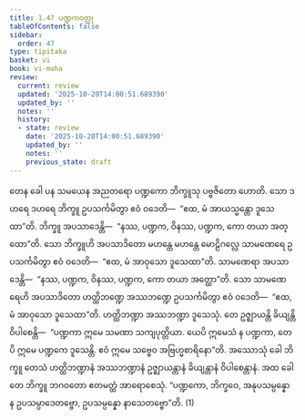 ```yaml
---
title: 1.47 ပဏ္ဍကဝတ္ထု
tableOfContents: false
sidebar:
  order: 47
type: tipitaka
basket: vi
book: vi-maha
review:
  current: review
  updated: '2025-10-20T14:00:51.689390'
  updated_by: ''
  notes: ''
  history:
  - state: review
    date: '2025-10-20T14:00:51.689390'
    updated_by: ''
    notes: ''
    previous_state: draft
---
```



<DynamicBreadcrumb />


<ReviewStatus review={frontmatter.review} showDetails={true} />

<HypothesisAnnotation frontmatter={frontmatter} />

<Division number="109" book="vi-maha" e="ch" v="3" p="119">

<Paragraph number="482" book="vi-maha">
တေန ခေါ ပန သမယေန အညတရော ပဏ္ဍကော ဘိက္ခူသု ပဗ္ဗဇိတော ဟောတိ. သော ဒဟရေ ဒဟရေ ဘိက္ခူ ဥပသင်္ကမိတွာ ဧဝံ ဝဒေတိ—  “ဧထ, မံ အာယသ္မန္တော ဒူသေထာ”တိ. ဘိက္ခူ အပသာဒေန္တိ—  “နဿ, ပဏ္ဍက, ဝိနဿ, ပဏ္ဍက, ကော တယာ အတ္ထော”တိ. သော ဘိက္ခူဟိ အပသာဒိတော မဟန္တေ မဟန္တေ မောဠိဂလ္လေ သာမဏေရေ ဥပသင်္ကမိတွာ ဧဝံ ဝဒေတိ—  “ဧထ, မံ အာဝုသော ဒူသေထာ”တိ. သာမဏေရာ အပသာဒေန္တိ—  “နဿ, ပဏ္ဍက, ဝိနဿ, ပဏ္ဍက, ကော တယာ အတ္ထော”တိ. သော သာမဏေရေဟိ အပသာဒိတော ဟတ္ထိဘဏ္ဍေ အဿဘဏ္ဍေ ဥပသင်္ကမိတွာ ဧဝံ ဝဒေတိ—  “ဧထ, မံ အာဝုသော ဒူသေထာ”တိ. ဟတ္ထိဘဏ္ဍာ အဿဘဏ္ဍာ ဒူသေသုံ. တေ ဥဇ္ဈာယန္တိ ခိယျန္တိ ဝိပါစေန္တိ—  “ပဏ္ဍကာ ဣမေ သမဏာ သကျပုတ္တိယာ. ယေပိ ဣမေသံ န ပဏ္ဍကာ, တေပိ ဣမေ ပဏ္ဍကေ ဒူသေန္တိ. ဧဝံ ဣမေ သဗ္ဗေဝ အဗြဟ္မစာရိနော”တိ. အဿောသုံ ခေါ ဘိက္ခူ တေသံ ဟတ္ထိဘဏ္ဍာနံ အဿဘဏ္ဍာနံ ဥဇ္ဈာယန္တာနံ ခိယျန္တာနံ ဝိပါစေန္တာနံ. အထ ခေါ တေ ဘိက္ခူ ဘဂဝတော ဧတမတ္ထံ အာရောစေသုံ. “ပဏ္ဍကော, ဘိက္ခဝေ, အနုပသမ္ပန္နော န ဥပသမ္ပာဒေတဗ္ဗော, ဥပသမ္ပန္နော နာသေတဗ္ဗော”တိ. (1)
</Paragraph>
</Division>